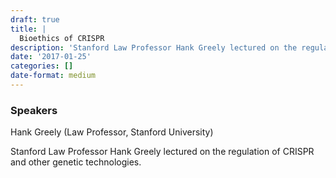 ```yaml
---
draft: true 
title: |
  Bioethics of CRISPR
description: 'Stanford Law Professor Hank Greely lectured on the regulation of CRISPR and other genetic technologies.'
date: '2017-01-25'
categories: []
date-format: medium 
---
```



### Speakers  
Hank Greely (Law Professor, Stanford University)

Stanford Law Professor Hank Greely lectured on the regulation of CRISPR and other genetic technologies.


